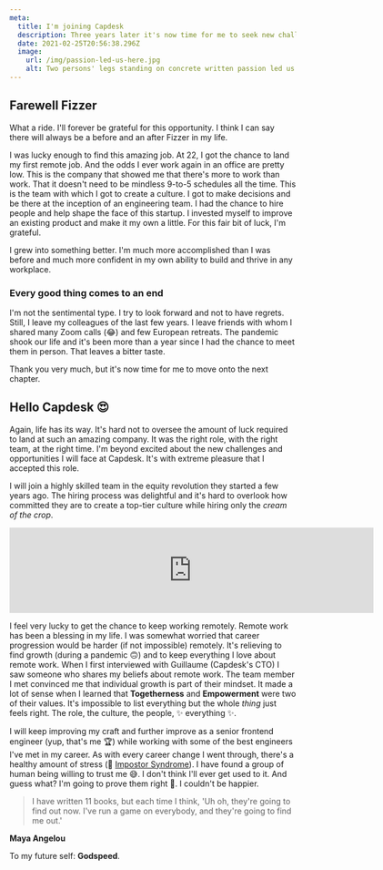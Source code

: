 ```yaml
---
meta:
  title: I'm joining Capdesk
  description: Three years later it's now time for me to seek new challenges.
  date: 2021-02-25T20:56:38.296Z
  image:
    url: /img/passion-led-us-here.jpg
    alt: Two persons' legs standing on concrete written passion led us here
---
```


## Farewell Fizzer

What a ride. I'll forever be grateful for this opportunity. I think I can say there will always be a before and an after Fizzer in my life.

I was lucky enough to find this amazing job. At 22, I got the chance to land my first remote job. And the odds I ever work again in an office are pretty low. This is the company that showed me that there's more to work than work. That it doesn't need to be mindless 9-to-5 schedules all the time.
This is the team with which I got to create a culture. I got to make decisions and be there at the inception of an engineering team. I had the chance to hire people and help shape the face of this startup. I invested myself to improve an existing product and make it my own a little.
For this fair bit of luck, I'm grateful.

I grew into something better. I'm much more accomplished than I was before and much more confident in my own ability to build and thrive in any workplace.

### Every good thing comes to an end

I'm not the sentimental type. I try to look forward and not to have regrets. Still, I leave my colleagues of the last few years. I leave friends with whom I shared many Zoom calls (😂) and few European retreats. The pandemic shook our life and it's been more than a year since I had the chance to meet them in person. That leaves a bitter taste.

Thank you very much, but it's now time for me to move onto the next chapter.

## Hello Capdesk 😍

Again, life has its way. It's hard not to oversee the amount of luck required to land at such an amazing company. It was the right role, with the right team, at the right time. I'm beyond excited about the new challenges and opportunities I will face at Capdesk. It's with extreme pleasure that I accepted this role.

I will join a highly skilled team in the equity revolution they started a few years ago. The hiring process was delightful and it's hard to overlook how committed they are to create a top-tier culture while hiring only the _cream of the crop_.

<iframe
  class="ig-frame"
  src="https://www.instagram.com/p/CKg0LURBas_/embed"
  width="640"
  min-height="745"
  frameborder="0"
  scrolling="no"
></iframe>

I feel very lucky to get the chance to keep working remotely. Remote work has been a blessing in my life. I was somewhat worried that career progression would be harder (if not impossible) remotely. It's relieving to find growth (during a pandemic 🙃) and to keep everything I love about remote work. When I first interviewed with Guillaume (Capdesk's CTO) I saw someone who shares my beliefs about remote work. The team member I met convinced me that individual growth is part of their mindset. It made a lot of sense when I learned that **Togetherness** and **Empowerment** were two of their values. It's impossible to list everything but the whole _thing_ just feels right. The role, the culture, the people, ✨ everything ✨.

I will keep improving my craft and further improve as a senior frontend engineer (yup, that's me 🏆) while working with some of the best engineers I've met in my career. As with every career change I went through, there's a healthy amount of stress (👋 [Impostor
Syndrome](https://en.wikipedia.org/wiki/Impostor_syndrome)). I have found a group of human being willing to trust me 😅.
I don't think I'll ever get used to it. And guess what? I'm going to prove them right 💪. I couldn't be happier.

> I have written 11 books, but each time I think, 'Uh oh, they're going to find out now. I've run a game on everybody, and they're going to find me out.'

**Maya Angelou**

To my future self: **Godspeed**.
